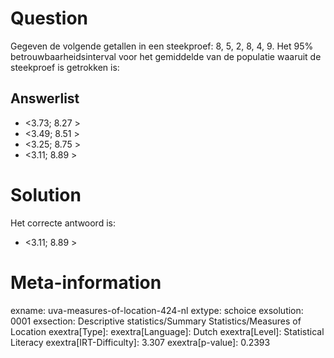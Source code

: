 Question
========

Gegeven de volgende getallen in een steekproef: 8, 5, 2, 8, 4, 9. Het
95% betrouwbaarheidsinterval voor het gemiddelde van de populatie
waaruit de steekproef is getrokken is:

Answerlist
----------

* <3.73; 8.27 >
* <3.49; 8.51 >
* <3.25; 8.75 >
* <3.11; 8.89 >

Solution
========

Het correcte antwoord is: 

* <3.11; 8.89 >

Meta-information
================
exname: uva-measures-of-location-424-nl
extype: schoice
exsolution: 0001
exsection: Descriptive statistics/Summary Statistics/Measures of Location
exextra[Type]: 
exextra[Language]: Dutch
exextra[Level]: Statistical Literacy
exextra[IRT-Difficulty]: 3.307
exextra[p-value]: 0.2393
